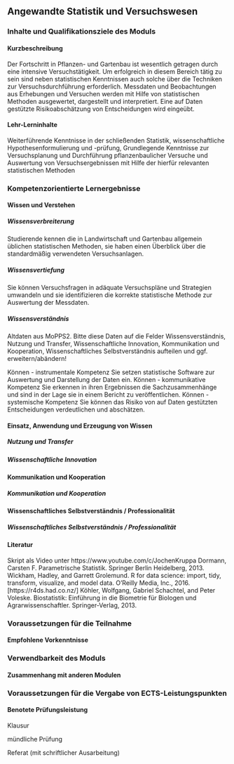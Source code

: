 ## Angewandte Statistik und Versuchswesen {#sec-module-angewandte}

### Inhalte und Qualifikationsziele des Moduls

#### Kurzbeschreibung

Der Fortschritt in Pflanzen- und Gartenbau ist wesentlich getragen durch eine intensive Versuchstätigkeit. Um erfolgreich in diesem Bereich tätig zu sein sind neben statistischen Kenntnissen auch solche über die Techniken zur Versuchsdurchführung erforderlich. Messdaten und Beobachtungen aus Erhebungen und Versuchen werden mit Hilfe von statistischen Methoden ausgewertet, dargestellt und interpretiert. Eine auf Daten gestützte Risikoabschätzung von Entscheidungen wird eingeübt.

#### Lehr-Lerninhalte

Weiterführende Kenntnisse in der schließenden Statistik, wissenschaftliche Hypothesenformulierung und -prüfung, Grundlegende Kenntnisse zur Versuchsplanung und Durchführung pflanzenbaulicher Versuche und Auswertung von Versuchsergebnissen mit Hilfe der hierfür relevanten statistischen Methoden

### Kompetenzorientierte Lernergebnisse

#### Wissen und Verstehen

##### Wissensverbreiterung

Studierende kennen die in Landwirtschaft und Gartenbau allgemein üblichen statistischen Methoden, sie haben einen Überblick über die standardmäßig verwendeten Versuchsanlagen.

##### Wissensvertiefung

Sie können Versuchsfragen in adäquate Versuchspläne und Strategien umwandeln und sie identifizieren die korrekte statistische Methode zur Auswertung der Messdaten.

##### Wissensverständnis

Altdaten aus MoPPS2. Bitte diese Daten auf die Felder Wissensverständnis, Nutzung und Transfer, Wissenschaftliche Innovation, Kommunikation und Kooperation, Wissenschaftliches Selbstverständnis aufteilen und ggf. erweitern/abändern!

Können - instrumentale Kompetenz Sie setzen statistische Software zur Auswertung und Darstellung der Daten ein. Können - kommunikative Kompetenz Sie erkennen in ihren Ergebnissen die Sachzusammenhänge und sind in der Lage sie in einem Bericht zu veröffentlichen. Können - systemische Kompetenz Sie können das Risiko von auf Daten gestützten Entscheidungen verdeutlichen und abschätzen.

#### Einsatz, Anwendung und Erzeugung von Wissen

##### Nutzung und Transfer

##### Wissenschaftliche Innovation

#### Kommunikation und Kooperation

##### Kommunikation und Kooperation

#### Wissenschaftliches Selbstverständnis / Professionalität

##### Wissenschaftliches Selbstverständnis / Professionalität

#### Literatur

Skript als Video unter https://www.youtube.com/c/JochenKruppa Dormann, Carsten F. Parametrische Statistik. Springer Berlin Heidelberg, 2013. Wickham, Hadley, and Garrett Grolemund. R for data science: import, tidy, transform, visualize, and model data. O'Reilly Media, Inc., 2016. \[https://r4ds.had.co.nz/\] Köhler, Wolfgang, Gabriel Schachtel, and Peter Voleske. Biostatistik: Einführung in die Biometrie für Biologen und Agrarwissenschaftler. Springer-Verlag, 2013.

### Voraussetzungen für die Teilnahme

#### Empfohlene Vorkenntnisse

### Verwendbarkeit des Moduls

#### Zusammenhang mit anderen Modulen

### Voraussetzungen für die Vergabe von ECTS-Leistungspunkten

#### Benotete Prüfungsleistung

Klausur

mündliche Prüfung

Referat (mit schriftlicher Ausarbeitung)
